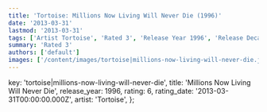 ```yaml
---
title: 'Tortoise: Millions Now Living Will Never Die (1996)'
date: '2013-03-31'
lastmod: '2013-03-31'
tags: ['Artist Tortoise', 'Rated 3', 'Release Year 1996', 'Release Decade 1990']
summary: 'Rated 3'
authors: ['default']
images: ['/content/images/tortoise|millions-now-living-will-never-die.jpg']
---
```


  key: 'tortoise|millions-now-living-will-never-die',
  title: 'Millions Now Living Will Never Die',
  release_year: 1996,
  rating: 6,
  rating_date: '2013-03-31T00:00:00.000Z',
  artist: 'Tortoise',
};

<MusicRating data={data} />
